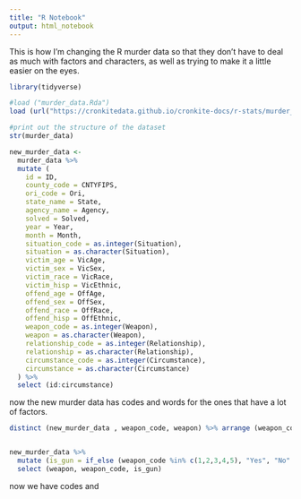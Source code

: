 ```yaml
---
title: "R Notebook"
output: html_notebook
---
```


This is how I'm changing the R murder data so that they don't have to deal as much with factors and characters, as well as 
trying to make it a little easier on the eyes. 

```r
library(tidyverse)

#load ("murder_data.Rda")
load (url("https://cronkitedata.github.io/cronkite-docs/r-stats/murder_data.Rda"))

#print out the structure of the dataset
str(murder_data)

```

```r

new_murder_data <- 
  murder_data %>%
  mutate (
    id = ID,
    county_code = CNTYFIPS, 
    ori_code = Ori,
    state_name = State,
    agency_name = Agency,
    solved = Solved,
    year = Year,
    month = Month, 
    situation_code = as.integer(Situation),
    situation = as.character(Situation),
    victim_age = VicAge,
    victim_sex = VicSex,
    victim_race = VicRace,
    victim_hisp = VicEthnic,
    offend_age = OffAge,
    offend_sex = OffSex,
    offend_race = OffRace,
    offend_hisp = OffEthnic,
    weapon_code = as.integer(Weapon),
    weapon = as.character(Weapon),
    relationship_code = as.integer(Relationship),
    relationship = as.character(Relationship),
    circumstance_code = as.integer(Circumstance),
    circumstance = as.character(Circumstance)
  ) %>%
  select (id:circumstance)


```

now the new murder data has codes and words for the ones that have a lot of factors. 


```r

distinct (new_murder_data , weapon_code, weapon) %>% arrange (weapon_code)


new_murder_data %>%
  mutate (is_gun = if_else (weapon_code %in% c(1,2,3,4,5), "Yes", "No" )) %>%
  select (weapon, weapon_code, is_gun)

```

now we have codes and 